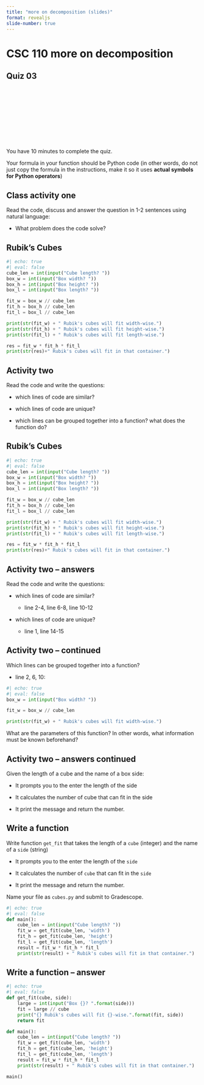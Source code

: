 ```yaml
---
title: "more on decomposition (slides)"
format: revealjs
slide-number: true
---
```


# CSC 110 more on decomposition

## Quiz 03

<center>
<div class="cleanslate w24tz-current-time w24tz-large" style="display: inline-block !important; visibility: hidden !important; min-width:300px !important; min-height:145px !important;"><a href="//24timezones.com/Tucson/time" style="text-decoration: none" class="clock24" id="tz24-1695057604-c1393-eyJob3VydHlwZSI6IjEyIiwic2hvd2RhdGUiOiIwIiwic2hvd3NlY29uZHMiOiIwIiwiY29udGFpbmVyX2lkIjoiY2xvY2tfYmxvY2tfY2I2NTA4ODZjNDg0OWVlIiwidHlwZSI6ImRiIiwibGFuZyI6ImVuIn0=" title="World Time :: Tucson" target="_blank" rel="nofollow"></a>current time<div id="clock_block_cb650886c4849ee"></div></div>
<script type="text/javascript" src="//w.24timezones.com/l.js" async></script>
</center>

You have 10 minutes to complete the quiz.

Your formula in your function should be Python code (in other words, do not just copy the formula in the instructions, make it so it uses **actual symbols for Python operators**)

## Class activity one

Read the code, discuss and answer the question in 1-2 sentences using natural language:

-   What problem does the code solve?


## Rubik’s Cubes

```python
#| echo: true
#| eval: false
cube_len = int(input("Cube length? "))
box_w = int(input("Box width? "))
box_h = int(input("Box height? "))
box_l = int(input("Box length? "))

fit_w = box_w // cube_len
fit_h = box_h // cube_len
fit_l = box_l // cube_len

print(str(fit_w) + " Rubik's cubes will fit width-wise.")
print(str(fit_h) + " Rubik's cubes will fit height-wise.")
print(str(fit_l) + " Rubik's cubes will fit length-wise.")

res = fit_w * fit_h * fit_l
print(str(res)+" Rubik's cubes will fit in that container.")
```

## Activity two

Read the code and write the questions:

-   which lines of code are similar?

-   which lines of code are unique?

-   which lines can be grouped together into a function? what does the function do?


## Rubik’s Cubes

```python
#| echo: true
#| eval: false
cube_len = int(input("Cube length? "))
box_w = int(input("Box width? ")) 
box_h = int(input("Box height? "))
box_l = int(input("Box length? "))

fit_w = box_w // cube_len
fit_h = box_h // cube_len
fit_l = box_l // cube_len

print(str(fit_w) + " Rubik's cubes will fit width-wise.")
print(str(fit_h) + " Rubik's cubes will fit height-wise.")
print(str(fit_l) + " Rubik's cubes will fit length-wise.")

res = fit_w * fit_h * fit_l
print(str(res)+" Rubik's cubes will fit in that container.")
```

## Activity two -- answers

Read the code and write the questions:

-   which lines of code are similar? 

    -   line 2-4, line 6-8, line 10-12

-   which lines of code are unique? 

    -   line 1, line 14-15

## Activity two -- continued

Which lines can be grouped together into a function?

- line 2, 6, 10:

```python
#| echo: true
#| eval: false
box_w = int(input("Box width? ")) 

fit_w = box_w // cube_len

print(str(fit_w) + " Rubik's cubes will fit width-wise.")
```

What are the parameters of this function? In other words, what information must be known beforehand?

## Activity two -- answers continued

Given the length of a cube and the name of a box side:

-   It prompts you to the enter the length of the side

-   It calculates the number of cube that can fit in the side

-   It print the message and return the number.


## Write a function

Write function `get_fit` that takes the length of a `cube` (integer) and the name of a `side` (string)

-   It prompts you to the enter the length of the `side`

-   It calculates the number of `cube` that can fit in the `side`

-   It print the message and return the number.

Name your file as `cubes.py` and submit to Gradescope.

```python
#| echo: true
#| eval: false
def main():
    cube_len = int(input("Cube length? "))
    fit_w = get_fit(cube_len, 'width')
    fit_h = get_fit(cube_len, 'height')
    fit_l = get_fit(cube_len, 'length')
    result = fit_w * fit_h * fit_l
    print(str(result) + " Rubik's cubes will fit in that container.")
```

## Write a function -- answer

```python
#| echo: true
#| eval: false
def get_fit(cube, side):
    large = int(input("Box {}? ".format(side)))
    fit = large // cube
    print("{} Rubik's cubes will fit {}-wise.".format(fit, side))
    return fit

def main():
    cube_len = int(input("Cube length? "))
    fit_w = get_fit(cube_len, 'width')
    fit_h = get_fit(cube_len, 'height')
    fit_l = get_fit(cube_len, 'length')
    result = fit_w * fit_h * fit_l
    print(str(result) + " Rubik's cubes will fit in that container.")

main()
```

